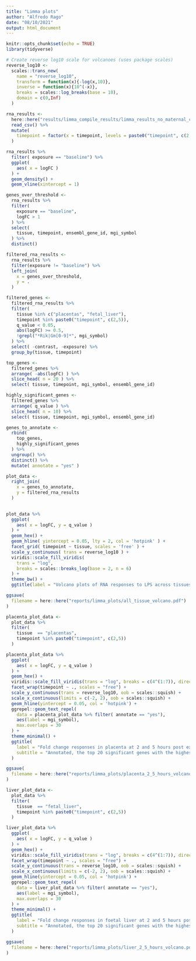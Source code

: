 ```yaml
---
title: "Limma plots"
author: "Alfredo Rago"
date: "08/10/2021"
output: html_document
---
```


```r
knitr::opts_chunk$set(echo = TRUE)
library(tidyverse)

# Create reverse log10 scale for volcanoes (uses package scales)
reverse_log10 <- 
  scales::trans_new(
    name = "reverse_log10", 
    transform = function(x){-log(x,10)}, 
    inverse = function(x){10^(-x)}, 
    breaks = scales::log_breaks(base = 10), 
    domain = c(0,Inf)
  )

rna_results <-
  here::here("results/limma_compile_results/limma_results_no_maternal_contrasts.csv") %>% 
  read_csv() %>% 
  mutate(
    timepoint = factor(x = timepoint, levels = paste0("timepoint", c(2,5,12,24)) )
  )
```

```r

rna_results %>% 
  filter( exposure == "baseline") %>% 
  ggplot(
    aes( x = logFC )
  ) +
  geom_density() +
  geom_vline(xintercept = 1)

genes_over_threshold <-
  rna_results %>% 
  filter(
    exposure == "baseline",
    logFC > 1
  ) %>% 
  select(
    tissue, timepoint, ensembl_gene_id, mgi_symbol
  ) %>% 
  distinct()

filtered_rna_results <-
  rna_results %>% 
  filter(exposure != "baseline") %>% 
  left_join(
    x = genes_over_threshold,
    y = .
  )
```

```r

filtered_genes <-
  filtered_rna_results %>% 
  filter( 
    tissue %in% c("placentas", "fetal_liver"),
    timepoint %in% paste0("timepoint", c(2,5)),
    q_value < 0.05,
    abs(logFC) >= 0.5,
    !grepl("*Rik|Gm[0-9]*", mgi_symbol)
  ) %>% 
  select( -contrast, -exposure) %>% 
  group_by(tissue, timepoint) 

top_genes <-
  filtered_genes %>% 
  arrange( -abs(logFC) ) %>% 
  slice_head( n = 20 ) %>% 
  select( tissue, timepoint, mgi_symbol, ensembl_gene_id)

highly_significant_genes <-
  filtered_genes %>% 
  arrange( q_value ) %>% 
  slice_head( n = 10) %>% 
  select( tissue, timepoint, mgi_symbol, ensembl_gene_id)

genes_to_annotate <-
  rbind(
    top_genes, 
    highly_significant_genes
  ) %>% 
  ungroup() %>% 
  distinct() %>% 
  mutate( annotate = "yes" )

plot_data <-
  right_join(
    x = genes_to_annotate,
    y = filtered_rna_results
  )
  
```


```r
plot_data %>% 
  ggplot(
    aes( x = logFC, y = q_value )
  ) +
  geom_hex() +
  geom_hline( yintercept = 0.05, lty = 2, col = 'hotpink' ) +
  facet_grid( timepoint ~ tissue, scales = 'free' ) +
  scale_y_continuous( trans = reverse_log10 ) +
  viridis::scale_fill_viridis(
    trans = "log", 
    breaks = scales::breaks_log(base = 2, n = 6)
  ) +
  theme_bw() +
  ggtitle(label = "Volcano plots of RNA responses to LPS across tissues")

ggsave( 
  filename = here::here("reports/limma_plots/all_tissue_volcano.pdf")
)
```



```r
  
placenta_plot_data <-
  plot_data %>% 
  filter( 
    tissue  == "placentas",
    timepoint %in% paste0("timepoint", c(2,5))
  )

placenta_plot_data %>% 
  ggplot(
    aes( x = logFC, y = q_value )
  ) +
  geom_hex() + 
  viridis::scale_fill_viridis(trans = "log", breaks = c(4^(1:7)), direction = -1) +
  facet_wrap(timepoint ~ ., scales = "free") +
  scale_y_continuous(trans = reverse_log10, oob = scales::squish) +
  scale_x_continuous(limits = c(-2, 2), oob = scales::squish) +
  geom_hline(yintercept = 0.05, col = 'hotpink') +
  ggrepel::geom_text_repel(
    data = placenta_plot_data %>% filter( annotate == "yes"),
    aes(label = mgi_symbol),
    max.overlaps = 30
  ) +
  theme_minimal() +
  ggtitle(
    label = "Fold change responses in placenta at 2 and 5 hours post exposure",
    subtitle = "Annotated, the top 20 significant genes with the highest fold change\nnote the difference in y axis"
  )

ggsave( 
  filename = here::here("reports/limma_plots/placenta_2_5_hours_volcano.pdf")
)
```

```r

liver_plot_data <-
  plot_data %>% 
  filter( 
    tissue  == "fetal_liver",
    timepoint %in% paste0("timepoint", c(2,5))
  )

liver_plot_data %>% 
  ggplot(
    aes( x = logFC, y = q_value )
  ) +
  geom_hex() + 
  viridis::scale_fill_viridis(trans = "log", breaks = c(4^(1:7)), direction = -1) +
  facet_wrap(timepoint ~ ., scales = "free") +
  scale_y_continuous(trans = reverse_log10, oob = scales::squish) +
  scale_x_continuous(limits = c(-2, 2), oob = scales::squish) +
  geom_hline(yintercept = 0.05, col = 'hotpink') +
  ggrepel::geom_text_repel(
    data = liver_plot_data %>% filter( annotate == "yes"),
    aes(label = mgi_symbol),
    max.overlaps = 30
  ) +
  theme_minimal() +
  ggtitle(
    label = "Fold change responses in foetal liver at 2 and 5 hours post exposure",
    subtitle = "Annotated, the top 20 significant genes with the highest fold change\nnote the difference in y axis"
  )

ggsave( 
  filename = here::here("reports/limma_plots/liver_2_5_hours_volcano.pdf")
)
```